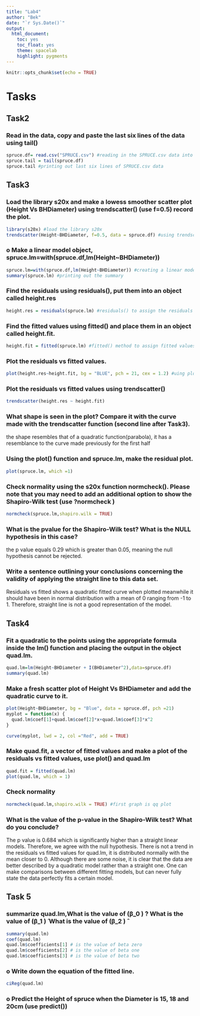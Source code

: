 ```yaml
---
title: "Lab4"
author: "Bek"
date: "`r Sys.Date()`"
output: 
  html_document:
    toc: yes
    toc_float: yes
    theme: spacelab
    highlight: pygments
---
```


```r
knitr::opts_chunk$set(echo = TRUE)
```

# Tasks

## Task2

### Read in the data, copy and paste the last six lines of the data using tail()

```r

spruce.df= read.csv("SPRUCE.csv") #reading in the SPRUCE.csv data into spruce.df
spruce.tail = tail(spruce.df) 
spruce.tail #printing out last six lines of SPRUCE.csv data
```

## Task3 

### Load the library s20x and make a lowess smoother scatter plot (Height Vs BHDiameter) using trendscatter() (use f=0.5) record the plot.

```r
library(s20x) #load the library s20x 
trendscatter(Height~BHDiameter, f=0.5, data = spruce.df) #using trendscatter to print out HEIGHT vs BHDiameter
```


### o	Make a linear model object, spruce.lm=with(spruce.df,lm(Height~BHDiameter))

```r
spruce.lm=with(spruce.df,lm(Height~BHDiameter)) #creating a linear model from HEIGHT~BHDiameter
summary(spruce.lm) #printing out the summary

```


###	Find the residuals using residuals(), put them into an object called height.res

```r
height.res = residuals(spruce.lm) #residuals() to assign the residuals to height.res object for further use
```


###	Find the fitted values using fitted() and place them in an object called height.fit.


```r
height.fit = fitted(spruce.lm) #fitted() method to assign fitted values to height.fit object for further use

```

###	Plot the residuals vs fitted values.

```r
plot(height.res~height.fit, bg = "BLUE", pch = 21, cex = 1.2) #uing plot method to plot residuals against fitted values, blue dot and 1.2 more size
```


###	Plot the residuals vs fitted values using trendscatter()

```r
trendscatter(height.res ~ height.fit)
```


### What shape is seen in the plot? Compare it with the curve made with the trendscatter function (second line after Task3). 

the shape resembles that of a quadratic function(parabola), it has a resemblance to the curve made previously for the first half


###	Using the plot() function and spruce.lm, make the residual plot.

```r
plot(spruce.lm, which =1)
```


### Check normality using the s20x function normcheck(). Please note that you may need to add an additional option to show the Shapiro-Wilk test (use ?normcheck )

```r
normcheck(spruce.lm,shapiro.wilk = TRUE)
```

### What is the pvalue for the Shapiro-Wilk test? What is the NULL hypothesis in this case?

the p value equals 0.29 which is greater than 0.05, meaning the null hypothesis cannot be rejected.

###	Write a sentence outlining your conclusions concerning the validity of applying the straight line to this data set.

Residuals vs fitted shows a quadratic fitted curve when plotted meanwhile it should have been in normal distribution with a mean of 0 ranging from -1 to 1. Therefore, straight line is not a good representation of the model.

## Task4

### Fit a quadratic to the points using the appropriate formula inside the lm() function and placing the output in the object quad.lm.

```r
quad.lm=lm(Height~BHDiameter + I(BHDiameter^2),data=spruce.df)
summary(quad.lm)

```


### Make a fresh scatter plot of Height Vs BHDiameter and add the quadratic curve to it.


```r
plot(Height~BHDiameter, bg = "Blue", data = spruce.df, pch =21)
myplot = function(x) {
  quad.lm$coef[1]+quad.lm$coef[2]*x+quad.lm$coef[3]*x^2
}

curve(myplot, lwd = 2, col ="Red", add = TRUE)
```


### Make quad.fit, a vector of fitted values and make a plot of the residuals vs fitted values, use plot() and quad.lm

```r
quad.fit = fitted(quad.lm)
plot(quad.lm, which = 1)

```


### Check normality

```r
normcheck(quad.lm,shapiro.wilk = TRUE) #first graph is qq plot
```



###	What is the value of the p-value in the Shapiro-Wilk test? What do you conclude?

The p value is 0.684 which is significantly higher than a straight linear models. Therefore, we agree with the null hypothesis. There is not a trend in the residuals vs fitted values for quad.lm, it is distributed normally with the mean closer to 0. Although there are some noise, it is clear that the data are better described by a quadratic model rather than a straight one. One can make comparisons between different fitting models, but can never fully state the data perfectly fits a certain model. 


## Task 5

### summarize quad.lm,What is the value of (β_0 ) ̂? 	What is the value of (β_1 ) ̂ 	What is the value of (β_2 ) ̂

```r
summary(quad.lm)
coef(quad.lm)
quad.lm$coefficients[1] # is the value of beta zero
quad.lm$coefficients[2] # is the value of beta one
quad.lm$coefficients[3] # is the value of beta two

```


### o	Write down the equation of the fitted line.


```r
ciReg(quad.lm)
```

### o	Predict the Height of spruce when the Diameter is 15, 18 and 20cm (use predict())


```r

```



